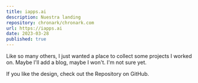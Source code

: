 ```yaml
---
title: iapps.ai
description: Nuestra landing
repository: chronark/chronark.com
url: https://iapps.ai
date: 2023-03-28
published: true
---
```



Like so many others, I just wanted a place to collect some projects I worked on. Maybe I'll add a blog, maybe I won't. I'm not sure yet.

If you like the design, check out the Repository on GitHub.

